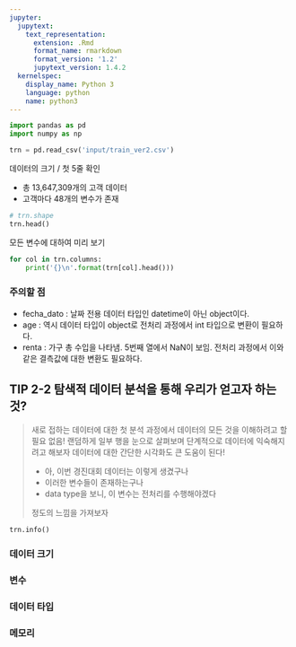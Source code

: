 ```yaml
---
jupyter:
  jupytext:
    text_representation:
      extension: .Rmd
      format_name: rmarkdown
      format_version: '1.2'
      jupytext_version: 1.4.2
  kernelspec:
    display_name: Python 3
    language: python
    name: python3
---
```


```python
import pandas as pd
import numpy as np

trn = pd.read_csv('input/train_ver2.csv')
```

데이터의 크기 / 첫 5줄 확인

- 총 13,647,309개의 고객 데이터
- 고객마다 48개의 변수가 존재

```python
# trn.shape
trn.head()
```

모든 변수에 대하여 미리 보기

```python
for col in trn.columns:
    print('{}\n'.format(trn[col].head()))
```

### 주의할 점

- fecha_dato : 날짜 전용 데이터 타입인 datetime이 아닌 object이다.
- age        : 역시 데이터 타입이 object로 전처리 과정에서 int 타입으로 변환이 필요하다.
- renta      : 가구 총 수입을 나타냄. 5번째 열에서 NaN이 보임. 전처리 과정에서 이와 같은 결측값에 대한 변환도 필요하다.


## TIP 2-2 탐색적 데이터 분석을 통해 우리가 얻고자 하는 것?

> 새로 접하는 데이터에 대한 첫 분석 과정에서 데이터의 모든 것을 이해하려고 할 필요 없음!
랜덤하게 일부 행을 눈으로 살펴보며 단계적으로 데이터에 익숙해지려고 해보자
데이터에 대한 간단한 시각화도 큰 도움이 된다!
>
> - 아, 이번 경진대회 데이터는 이렇게 생겼구나
> - 이러한 변수들이 존재하는구나
> - data type을 보니, 이 변수는 전처리를 수행해야겠다
>
>정도의 느낌을 가져보자

```python
trn.info()
```

### 데이터 크기


### 변수


### 데이터 타입


### 메모리

```python

```
